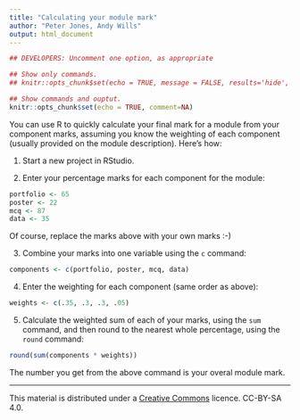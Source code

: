 ```yaml
---
title: "Calculating your module mark"
author: "Peter Jones, Andy Wills"
output: html_document
---
```


```r
## DEVELOPERS: Uncomment one option, as appropriate

## Show only commands.
## knitr::opts_chunk$set(echo = TRUE, message = FALSE, results='hide', fig.keep = 'none', comment=NA)

## Show commands and ouptut.
knitr::opts_chunk$set(echo = TRUE, comment=NA)
```

You can use R to quickly calculate your final mark for a module from your component marks, assuming you know the weighting of each component (usually provided on the module description). Here's how:

1. Start a new project in RStudio.

2. Enter your percentage marks for each component for the module:

```r
portfolio <- 65
poster <- 22
mcq <- 87
data <- 35
```

Of course, replace the marks above with your own marks :-)

3. Combine your marks into one variable using the `c` command:

```r
components <- c(portfolio, poster, mcq, data)
```

4. Enter the weighting for each component (same order as above):

```r
weights <- c(.35, .3, .3, .05)
```

5. Calculate the weighted sum of each of your marks, using the `sum` command, and then round to the nearest whole percentage, using the `round` command:

```r
round(sum(components * weights))
```

The number you get from the above command is your overal module mark. 

___

This material is distributed under a [Creative Commons](https://creativecommons.org/) licence. CC-BY-SA 4.0. 

